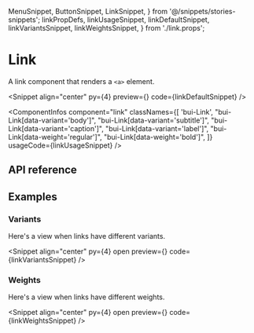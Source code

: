   MenuSnippet,
  ButtonSnippet,
  LinkSnippet,
} from '@/snippets/stories-snippets';
  linkPropDefs,
  linkUsageSnippet,
  linkDefaultSnippet,
  linkVariantsSnippet,
  linkWeightsSnippet,
} from './link.props';

# Link

A link component that renders a `<a>` element.

<Snippet
  align="center"
  py={4}
  preview={<LinkSnippet story="Default" />}
  code={linkDefaultSnippet}
/>

<ComponentInfos
  component="link"
  classNames={[
    'bui-Link',
    "bui-Link[data-variant='body']",
    "bui-Link[data-variant='subtitle']",
    "bui-Link[data-variant='caption']",
    "bui-Link[data-variant='label']",
    "bui-Link[data-weight='regular']",
    "bui-Link[data-weight='bold']",
  ]}
  usageCode={linkUsageSnippet}
/>

## API reference

<PropsTable data={linkPropDefs} />

## Examples

### Variants

Here's a view when links have different variants.

<Snippet
  align="center"
  py={4}
  open
  preview={<LinkSnippet story="AllVariants" />}
  code={linkVariantsSnippet}
/>

### Weights

Here's a view when links have different weights.

<Snippet
  align="center"
  py={4}
  open
  preview={<LinkSnippet story="AllWeights" />}
  code={linkWeightsSnippet}
/>
